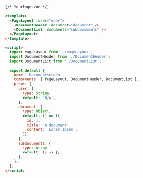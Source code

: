 ```html
{/* YourPage.vue */}

<template>
  <PageLayout :user="user">
    <DocumentHeader :document="document" />
    <DocumentList :documents="subdocuments" />
  </PageLayout>
</template>

<script>
  import PageLayout from './PageLayout';
  import DocumentHeader from './DocumentHeader';
  import DocumentList from './DocumentList';
  
  export default {
    name: 'DocumentScreen',
    components: { PageLayout, DocumentHeader, DocumentList },
    props: {
      user: {
        type: String,
        default: 'N/A',
      },
      document: {
        type: Object,
        default: () => ({
          id: 1,
          title: 'A document',
          content: 'Lorem Ipsum',
        }),
      },
      subdocuments: {
        type: Array,
        default: () => [],
      },
    },
  };
</script>
```